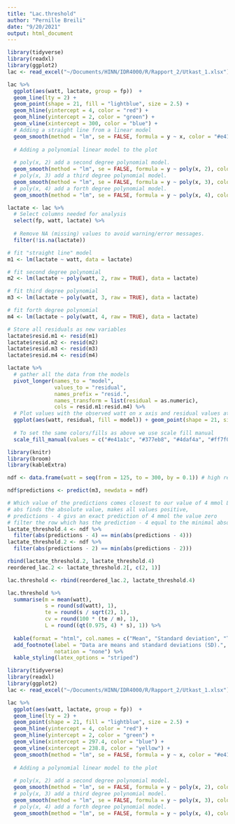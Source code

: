 ```yaml
---
title: "Lac.threshold"
author: "Pernille Breili"
date: "9/20/2021"
output: html_document
---
```


```r
library(tidyverse)
library(readxl)
library(ggplot2)
lac <- read_excel("~/Documents/HINN/IDR4000/R/Rapport_2/Utkast_1.xlsx")

lac %>%
  ggplot(aes(watt, lactate, group = fp))  + 
  geom_line(lty = 2) +
  geom_point(shape = 21, fill = "lightblue", size = 2.5) +
  geom_hline(yintercept = 4, color = "red") +
  geom_hline(yintercept = 2, color = "green") +
  geom_vline(xintercept = 300, color = "blue") +
  # Adding a straight line from a linear model
  geom_smooth(method = "lm", se = FALSE, formula = y ~ x, color = "#e41a1c") +
  
  # Adding a polynomial linear model to the plot
  
  # poly(x, 2) add a second degree polynomial model.
  geom_smooth(method = "lm", se = FALSE, formula = y ~ poly(x, 2), color = "#377eb8") +
  # poly(x, 3) add a third degree polynomial model.
  geom_smooth(method = "lm", se = FALSE, formula = y ~ poly(x, 3), color = "#4daf4a") +
  # poly(x, 4) add a forth degree polynomial model.
  geom_smooth(method = "lm", se = FALSE, formula = y ~ poly(x, 4), color = "#ff7f00")
```
```r
lactate <- lac %>%
  # Select columns needed for analysis
  select(fp, watt, lactate) %>%
 
  # Remove NA (missing) values to avoid warning/error messages.
  filter(!is.na(lactate))

# fit "straight line" model
m1 <- lm(lactate ~ watt, data = lactate)

# fit second degree polynomial
m2 <- lm(lactate ~ poly(watt, 2, raw = TRUE), data = lactate)

# fit third degree polynomial
m3 <- lm(lactate ~ poly(watt, 3, raw = TRUE), data = lactate)

# fit forth degree polynomial
m4 <- lm(lactate ~ poly(watt, 4, raw = TRUE), data = lactate)

# Store all residuals as new variables
lactate$resid.m1 <- resid(m1)
lactate$resid.m2 <- resid(m2)
lactate$resid.m3 <- resid(m3)
lactate$resid.m4 <- resid(m4)

lactate %>%
  # gather all the data from the models
  pivot_longer(names_to = "model", 
               values_to = "residual", 
               names_prefix = "resid.", 
               names_transform = list(residual = as.numeric), 
               cols = resid.m1:resid.m4) %>%
  # Plot values with the observed watt on x axis and residual values at the y
  ggplot(aes(watt, residual, fill = model)) + geom_point(shape = 21, size = 3) +
  
  # To set the same colors/fills as above we use scale fill manual
  scale_fill_manual(values = c("#e41a1c", "#377eb8", "#4daf4a", "#ff7f00"))
```

```r
library(knitr)
library(broom)
library(kableExtra)

ndf <- data.frame(watt = seq(from = 125, to = 300, by = 0.1)) # high resolution, we can find the nearest10:th a watt

ndf$predictions <- predict(m3, newdata = ndf)

# Which value of the predictions comes closest to our value of 4 mmol L-1?
# abs finds the absolute value, makes all values positive, 
# predictions - 4 givs an exact prediction of 4 mmol the value zero
# filter the row which has the prediction - 4 equal to the minimal absolut difference between prediction and 4 mmol
lactate_threshold.4 <- ndf %>%
  filter(abs(predictions - 4) == min(abs(predictions - 4)))
lactate_threshold.2 <- ndf %>%
  filter(abs(predictions - 2) == min(abs(predictions - 2)))

rbind(lactate_threshold.2, lactate_threshold.4)
reordered_lac.2 <- lactate_threshold.2[, c(2, 1)]

lac.threshold <- rbind(reordered_lac.2, lactate_threshold.4) 

lac.threshold %>%
  summarise(m = mean(watt),
            s = round(sd(watt), 1),
            te = round(s / sqrt(2), 1), 
            cv = round(100 * (te / m), 1), 
            L = round((qt(0.975, 4) * s), 1)) %>%
  
  kable(format = "html", col.names = c("Mean", "Standard deviation", "Typical error", "Percentage of the mean", "Limits of agreement"), caption = "Table 1. Descriptive statistics for exercise intensity at lactate threshold 2 and 4 mmol/L.") %>%
  add_footnote(label = "Data are means and standard deviations (SD).",
               notation = "none") %>%
  kable_styling(latex_options = "striped")
```

```r
library(tidyverse)
library(readxl)
library(ggplot2)
lac <- read_excel("~/Documents/HINN/IDR4000/R/Rapport_2/Utkast_1.xlsx")

lac %>%
  ggplot(aes(watt, lactate, group = fp))  + 
  geom_line(lty = 2) +
  geom_point(shape = 21, fill = "lightblue", size = 2.5) +
  geom_hline(yintercept = 4, color = "red") +
  geom_hline(yintercept = 2, color = "green") +
  geom_vline(xintercept = 297.4, color = "blue") +
  geom_vline(xintercept = 238.8, color = "yellow") +
  geom_smooth(method = "lm", se = FALSE, formula = y ~ x, color = "#e41a1c") +
  
  # Adding a polynomial linear model to the plot
  
  # poly(x, 2) add a second degree polynomial model.
  geom_smooth(method = "lm", se = FALSE, formula = y ~ poly(x, 2), color = "#377eb8") +
  # poly(x, 3) add a third degree polynomial model.
  geom_smooth(method = "lm", se = FALSE, formula = y ~ poly(x, 3), color = "#4daf4a") +
  # poly(x, 4) add a forth degree polynomial model.
  geom_smooth(method = "lm", se = FALSE, formula = y ~ poly(x, 4), color = "#ff7f00")
```

